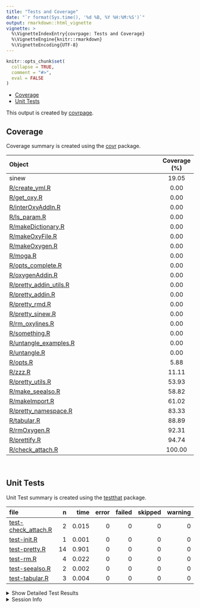 ```yaml
---
title: "Tests and Coverage"
date: "`r format(Sys.time(), '%d %B, %Y %H:%M:%S')`"
output: rmarkdown::html_vignette
vignette: >
  %\VignetteIndexEntry{covrpage: Tests and Coverage}
  %\VignetteEngine{knitr::rmarkdown}
  %\VignetteEncoding{UTF-8}
---
```

  
```r
knitr::opts_chunk$set(
  collapse = TRUE,
  comment = "#>",
  eval = FALSE
)
```

<!--- Placeholder for tests/README.md Do Not Edit--->
  - [Coverage](#coverage)
  - [Unit Tests](#unit-tests)

This output is created by
[covrpage](https://github.com/metrumresearchgroup/covrpage).

## Coverage

Coverage summary is created using the
[covr](https://github.com/r-lib/covr) package.

| Object                                                | Coverage (%) |
| :---------------------------------------------------- | :----------: |
| sinew                                                 |    19.05     |
| [R/create\_yml.R](https://github.com/metrumresearchgroup/sinew/tree/master/R/create_yml.R)                  |     0.00     |
| [R/get\_oxy.R](https://github.com/metrumresearchgroup/sinew/tree/master/R/get_oxy.R)                        |     0.00     |
| [R/interOxyAddIn.R](https://github.com/metrumresearchgroup/sinew/tree/master/R/interOxyAddIn.R)             |     0.00     |
| [R/ls\_param.R](https://github.com/metrumresearchgroup/sinew/tree/master/R/ls_param.R)                      |     0.00     |
| [R/makeDictionary.R](https://github.com/metrumresearchgroup/sinew/tree/master/R/makeDictionary.R)           |     0.00     |
| [R/makeOxyFile.R](https://github.com/metrumresearchgroup/sinew/tree/master/R/makeOxyFile.R)                 |     0.00     |
| [R/makeOxygen.R](https://github.com/metrumresearchgroup/sinew/tree/master/R/makeOxygen.R)                   |     0.00     |
| [R/moga.R](https://github.com/metrumresearchgroup/sinew/tree/master/R/moga.R)                               |     0.00     |
| [R/opts\_complete.R](https://github.com/metrumresearchgroup/sinew/tree/master/R/opts_complete.R)            |     0.00     |
| [R/oxygenAddin.R](https://github.com/metrumresearchgroup/sinew/tree/master/R/oxygenAddin.R)                 |     0.00     |
| [R/pretty\_addin\_utils.R](https://github.com/metrumresearchgroup/sinew/tree/master/R/pretty_addin_utils.R) |     0.00     |
| [R/pretty\_addin.R](https://github.com/metrumresearchgroup/sinew/tree/master/R/pretty_addin.R)              |     0.00     |
| [R/pretty\_rmd.R](https://github.com/metrumresearchgroup/sinew/tree/master/R/pretty_rmd.R)                  |     0.00     |
| [R/pretty\_sinew.R](https://github.com/metrumresearchgroup/sinew/tree/master/R/pretty_sinew.R)              |     0.00     |
| [R/rm\_oxylines.R](https://github.com/metrumresearchgroup/sinew/tree/master/R/rm_oxylines.R)                |     0.00     |
| [R/something.R](https://github.com/metrumresearchgroup/sinew/tree/master/R/something.R)                     |     0.00     |
| [R/untangle\_examples.R](https://github.com/metrumresearchgroup/sinew/tree/master/R/untangle_examples.R)    |     0.00     |
| [R/untangle.R](https://github.com/metrumresearchgroup/sinew/tree/master/R/untangle.R)                       |     0.00     |
| [R/opts.R](https://github.com/metrumresearchgroup/sinew/tree/master/R/opts.R)                               |     5.88     |
| [R/zzz.R](https://github.com/metrumresearchgroup/sinew/tree/master/R/zzz.R)                                 |    11.11     |
| [R/pretty\_utils.R](https://github.com/metrumresearchgroup/sinew/tree/master/R/pretty_utils.R)              |    53.93     |
| [R/make\_seealso.R](https://github.com/metrumresearchgroup/sinew/tree/master/R/make_seealso.R)              |    58.82     |
| [R/makeImport.R](https://github.com/metrumresearchgroup/sinew/tree/master/R/makeImport.R)                   |    61.02     |
| [R/pretty\_namespace.R](https://github.com/metrumresearchgroup/sinew/tree/master/R/pretty_namespace.R)      |    83.33     |
| [R/tabular.R](https://github.com/metrumresearchgroup/sinew/tree/master/R/tabular.R)                         |    88.89     |
| [R/rmOxygen.R](https://github.com/metrumresearchgroup/sinew/tree/master/R/rmOxygen.R)                       |    92.31     |
| [R/prettify.R](https://github.com/metrumresearchgroup/sinew/tree/master/R/prettify.R)                       |    94.74     |
| [R/check\_attach.R](https://github.com/metrumresearchgroup/sinew/tree/master/R/check_attach.R)              |    100.00    |

<br>

## Unit Tests

Unit Test summary is created using the
[testthat](https://github.com/r-lib/testthat) package.

| file                                                 |  n |  time | error | failed | skipped | warning |
| :--------------------------------------------------- | -: | ----: | ----: | -----: | ------: | ------: |
| [test-check\_attach.R](https://github.com/metrumresearchgroup/sinew/tree/master/tests/testthat/test-check_attach.R) |  2 | 0.015 |     0 |      0 |       0 |       0 |
| [test-init.R](https://github.com/metrumresearchgroup/sinew/tree/master/tests/testthat/test-init.R)                  |  1 | 0.001 |     0 |      0 |       0 |       0 |
| [test-pretty.R](https://github.com/metrumresearchgroup/sinew/tree/master/tests/testthat/test-pretty.R)              | 14 | 0.901 |     0 |      0 |       0 |       0 |
| [test-rm.R](https://github.com/metrumresearchgroup/sinew/tree/master/tests/testthat/test-rm.R)                      |  4 | 0.022 |     0 |      0 |       0 |       0 |
| [test-seealso.R](https://github.com/metrumresearchgroup/sinew/tree/master/tests/testthat/test-seealso.R)            |  2 | 0.002 |     0 |      0 |       0 |       0 |
| [test-tabular.R](https://github.com/metrumresearchgroup/sinew/tree/master/tests/testthat/test-tabular.R)            |  3 | 0.004 |     0 |      0 |       0 |       0 |

<details closed>

<summary> Show Detailed Test Results </summary>

| file                                                  | context       | test                                           | status | n |  time |
| :---------------------------------------------------- | :------------ | :--------------------------------------------- | :----- | -: | ----: |
| [test-check\_attach.R](https://github.com/metrumresearchgroup/sinew/tree/master/tests/testthat/test-check_attach.R#) | check\_attach | test check attach: already loaded              | PASS   | 1 | 0.014 |
| [test-check\_attach.R](https://github.com/metrumresearchgroup/sinew/tree/master/tests/testthat/test-check_attach.R#) | check\_attach | test check attach: not already loaded          | PASS   | 1 | 0.001 |
| [test-init.R](https://github.com/metrumresearchgroup/sinew/tree/master/tests/testthat/test-init.R#L6)                | init          | first test: dummy                              | PASS   | 1 | 0.001 |
| [test-pretty.R](https://github.com/metrumresearchgroup/sinew/tree/master/tests/testthat/test-pretty.R#L16)           | pretty        | switches: force                                | PASS   | 2 | 0.265 |
| [test-pretty.R](https://github.com/metrumresearchgroup/sinew/tree/master/tests/testthat/test-pretty.R#L27)           | pretty        | switches: ignore                               | PASS   | 1 | 0.229 |
| [test-pretty.R](https://github.com/metrumresearchgroup/sinew/tree/master/tests/testthat/test-pretty.R#)              | pretty        | setup files: length                            | PASS   | 1 | 0.001 |
| [test-pretty.R](https://github.com/metrumresearchgroup/sinew/tree/master/tests/testthat/test-pretty.R#)              | pretty        | setup files: class                             | PASS   | 1 | 0.001 |
| [test-pretty.R](https://github.com/metrumresearchgroup/sinew/tree/master/tests/testthat/test-pretty.R#)              | pretty        | setup files: names                             | PASS   | 1 | 0.001 |
| [test-pretty.R](https://github.com/metrumresearchgroup/sinew/tree/master/tests/testthat/test-pretty.R#)              | pretty        | setup file: length                             | PASS   | 1 | 0.001 |
| [test-pretty.R](https://github.com/metrumresearchgroup/sinew/tree/master/tests/testthat/test-pretty.R#)              | pretty        | setup file: class                              | PASS   | 1 | 0.001 |
| [test-pretty.R](https://github.com/metrumresearchgroup/sinew/tree/master/tests/testthat/test-pretty.R#)              | pretty        | setup file: names                              | PASS   | 1 | 0.001 |
| [test-pretty.R](https://github.com/metrumresearchgroup/sinew/tree/master/tests/testthat/test-pretty.R#)              | pretty        | setup text: length                             | PASS   | 1 | 0.001 |
| [test-pretty.R](https://github.com/metrumresearchgroup/sinew/tree/master/tests/testthat/test-pretty.R#)              | pretty        | setup text: class                              | PASS   | 1 | 0.001 |
| [test-pretty.R](https://github.com/metrumresearchgroup/sinew/tree/master/tests/testthat/test-pretty.R#)              | pretty        | setup text: names                              | PASS   | 1 | 0.002 |
| [test-pretty.R](https://github.com/metrumresearchgroup/sinew/tree/master/tests/testthat/test-pretty.R#L67_L69)       | pretty        | full text: txt                                 | PASS   | 1 | 0.125 |
| [test-pretty.R](https://github.com/metrumresearchgroup/sinew/tree/master/tests/testthat/test-pretty.R#L79_L81)       | pretty        | full file: file                                | PASS   | 1 | 0.272 |
| [test-rm.R](https://github.com/metrumresearchgroup/sinew/tree/master/tests/testthat/test-rm.R#L17_L20)               | remove oxygen | rm valid actions: no show file                 | PASS   | 1 | 0.005 |
| [test-rm.R](https://github.com/metrumresearchgroup/sinew/tree/master/tests/testthat/test-rm.R#L27_L30)               | remove oxygen | rm valid actions: show file                    | PASS   | 1 | 0.002 |
| [test-rm.R](https://github.com/metrumresearchgroup/sinew/tree/master/tests/testthat/test-rm.R#L48_L51)               | remove oxygen | rm invalid actions: extension                  | PASS   | 1 | 0.008 |
| [test-rm.R](https://github.com/metrumresearchgroup/sinew/tree/master/tests/testthat/test-rm.R#L57_L60)               | remove oxygen | rm invalid actions: path                       | PASS   | 1 | 0.007 |
| [test-seealso.R](https://github.com/metrumresearchgroup/sinew/tree/master/tests/testthat/test-seealso.R#)            | make seealso  | cutoff: less than cutoff                       | PASS   | 1 | 0.001 |
| [test-seealso.R](https://github.com/metrumresearchgroup/sinew/tree/master/tests/testthat/test-seealso.R#)            | make seealso  | no cutoff: no elements                         | PASS   | 1 | 0.001 |
| [test-tabular.R](https://github.com/metrumresearchgroup/sinew/tree/master/tests/testthat/test-tabular.R#)            | tabular       | convert dataframe to tabular header: length    | PASS   | 1 | 0.001 |
| [test-tabular.R](https://github.com/metrumresearchgroup/sinew/tree/master/tests/testthat/test-tabular.R#)            | tabular       | convert dataframe to tabular header: class     | PASS   | 1 | 0.001 |
| [test-tabular.R](https://github.com/metrumresearchgroup/sinew/tree/master/tests/testthat/test-tabular.R#)            | tabular       | convert dataframe to tabular no header: length | PASS   | 1 | 0.002 |

</details>

<details>

<summary> Session Info </summary>

| Field    | Value                               |
| :------- | :---------------------------------- |
| Version  | R version 3.6.3 (2020-02-29)        |
| Platform | x86\_64-apple-darwin15.6.0 (64-bit) |
| Running  | macOS Catalina 10.15.7              |
| Language | en\_US                              |
| Timezone | America/New\_York                   |

| Package  | Version |
| :------- | :------ |
| testthat | 2.3.2   |
| covr     | 3.5.0   |
| covrpage | 0.0.70  |

</details>

<!--- Final Status : pass --->
